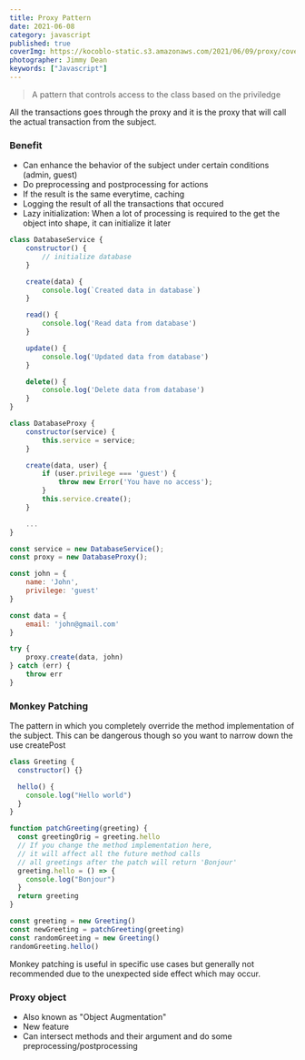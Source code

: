 ```yaml
---
title: Proxy Pattern
date: 2021-06-08
category: javascript
published: true
coverImg: https://kocoblo-static.s3.amazonaws.com/2021/06/09/proxy/cover-img.jpg
photographer: Jimmy Dean
keywords: ["Javascript"]
---
```


> A pattern that controls access to the class based on the priviledge

All the transactions goes through the proxy and it is the proxy that will call the actual transaction from the subject.

### Benefit

- Can enhance the behavior of the subject under certain conditions (admin, guest)
- Do preprocessing and postprocessing for actions
- If the result is the same everytime, caching
- Logging the result of all the transactions that occured
- Lazy initialization: When a lot of processing is required to the get the object into shape, it can initialize it later

```js
class DatabaseService {
    constructor() {
        // initialize database
    }

    create(data) {
        console.log(`Created data in database`)
    }

    read() {
        console.log('Read data from database')
    }

    update() {
        console.log('Updated data from database')
    }

    delete() {
        console.log('Delete data from database')
    }
}

class DatabaseProxy {
    constructor(service) {
        this.service = service;
    }

    create(data, user) {
        if (user.privilege === 'guest') {
            throw new Error('You have no access');
        }
        this.service.create();
    }

    ...
}

const service = new DatabaseService();
const proxy = new DatabaseProxy();

const john = {
    name: 'John',
    privilege: 'guest'
}

const data = {
    email: 'john@gmail.com'
}

try {
    proxy.create(data, john)
} catch (err) {
    throw err
}
```

### Monkey Patching

The pattern in which you completely override the method implementation of the subject.
This can be dangerous though so you want to narrow down the use createPost

```js
class Greeting {
  constructor() {}

  hello() {
    console.log("Hello world")
  }
}

function patchGreeting(greeting) {
  const greetingOrig = greeting.hello
  // If you change the method implementation here,
  // it will affect all the future method calls
  // all greetings after the patch will return 'Bonjour'
  greeting.hello = () => {
    console.log("Bonjour")
  }
  return greeting
}

const greeting = new Greeting()
const newGreeting = patchGreeting(greeting)
const randomGreeting = new Greeting()
randomGreeting.hello()
```

Monkey patching is useful in specific use cases but generally not recommended due to the unexpected side effect which may occur.

### Proxy object

- Also known as "Object Augmentation"
- New feature
- Can intersect methods and their argument and do some preprocessing/postprocessing
